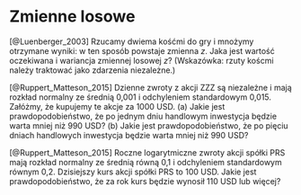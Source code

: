 # Zmienne losowe

<!--Luenberger 1. 
Two dice are rolled and the two resulting values are multiplied together to form the quantity $z$. What are the expected value and the variance of the random variable $z$? (Hint: Use the independence of the two separate dice)-->

:::{.exercise #diceproduct}
[@Luenberger_2003]
Rzucamy dwiema kośćmi do gry i mnożymy otrzymane wyniki: w ten sposób powstaje zmienna $z$. Jaka jest wartość oczekiwana i wariancja zmiennej losowej $z$? (Wskazówka: rzuty koścmi należy traktować jako zdarzenia niezależne.)
:::


<!-- Ruppert 2.6.1
The daily log returns on a stock are independent and normally distributed with mean 0.001 and standard deviation 0.015. Suppose you buy $1000 worth of this stock.
(a) What is the probability that after one trading day your investment  is worth less than $990? (Note: The R function pnorm will compute a normal CDF, so, for example, pnorm(0.3,mean=0.1,sd=0.2) is the normal CDF with mean 0.1 and standard deviation 0.2 evaluated at
0.3.)
(b) What is the probability that after five trading days your investment is worth less than $990?
-->

:::{.exercise #rup261}
[@Ruppert_Matteson_2015]
Dzienne zwroty z akcji ZZZ są niezależne i mają rozkład normalny ze średnią 0,001 i odchyleniem standardowym 0,015. Załóżmy, że kupujemy te akcje za 1000 USD.
(a) Jakie jest prawdopodobieństwo, że po jednym dniu handlowym inwestycja będzie warta mniej niż 990 USD? 
(b) Jakie jest prawdopodobieństwo, że po pięciu dniach handlowych inwestycja będzie warta mniej niż 990 USD?
:::

<!-- Ruppert 2.6.2
The yearly log returns on a stock are normally distributed with mean 0.1
and standard deviation 0.2. The stock is selling at $100 today. What is
the probability that one year from now it is selling at $110 or more?
-->

:::{.exercise #rup262}
[@Ruppert_Matteson_2015]
Roczne logarytmiczne zwroty akcji spółki PRS mają rozkład normalny ze średnią równą 0,1 i odchyleniem standardowym równym 0,2. Dzisiejszy kurs akcji spółki PRS to 100 USD. Jakie jest prawdopodobieństwo, że za rok kurs będzie wynosił 110 USD lub więcej?
:::
